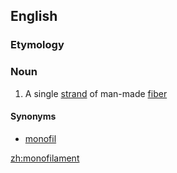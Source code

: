 ==English==

===Etymology===
{{prefix|mono|filament}}

===Noun===
{{en-noun}}

# {{textiles}} A single [[strand]] of man-made [[fiber]]

====Synonyms====
*[[monofil]]

[[zh:monofilament]]